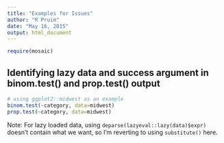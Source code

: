 ```yaml
---
title: "Examples for Issues"
author: "R Pruim"
date: "May 16, 2015"
output: html_document
---
```


```r
require(mosaic)
```

## Identifying lazy data and success argument in binom.test() and prop.test() output

```r
# using ggplot2::midwest as an example
binom.test(~category, data=midwest)
prop.test(~category, data=midwest)
```

Note:  For lazy loaded data, using `deparse(lazyeval::lazy(data)$expr)` 
doesn't contain what we want, so I'm reverting to using `substitute()` here.
